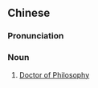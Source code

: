 ==Chinese==
{{zh-forms|s=哲学博士|type=22}}
{{zh-wp}}

===Pronunciation===
{{zh-pron
|m=zhéxué bóshì
|c=zit3 hok6 bok3 si6
|cat=n
}}

===Noun===
{{zh-noun}}

# [[Doctor of Philosophy]]
